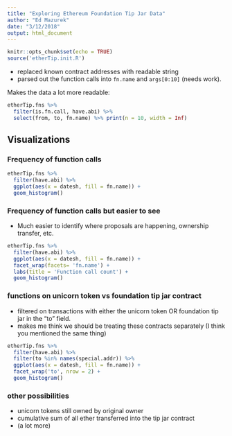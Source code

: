```yaml
---
title: "Exploring Ethereum Foundation Tip Jar Data"
author: "Ed Mazurek"
date: "3/12/2018"
output: html_document
---
```


```r
knitr::opts_chunk$set(echo = TRUE)
source('etherTip.init.R')
```

- replaced known contract addresses with readable string
- parsed out the function calls into `fn.name` and `args[0:10]` (needs work).

Makes the data a lot more readable:

```r
etherTip.fns %>%
  filter(is.fn.call, have.abi) %>%
  select(from, to, fn.name) %>% print(n = 10, width = Inf)
```

## Visualizations

### Frequency of function calls

```r
etherTip.fns %>%
  filter(have.abi) %>%
  ggplot(aes(x = datesh, fill = fn.name)) + 
  geom_histogram()
```

### Frequency of function calls but easier to see

- Much easier to identify where proposals are happening, ownership transfer, etc.

```r
etherTip.fns %>%
  filter(have.abi) %>%
  ggplot(aes(x = datesh, fill = fn.name)) + 
  facet_wrap(facets= 'fn.name') +
  labs(title = 'Function call count') + 
  geom_histogram()
```


### functions on unicorn token vs foundation tip jar contract

- filtered on transactions with either the unicorn token OR foundation tip jar in the "to" field.
- makes me think we should be treating these contracts separately (I think you mentioned the same thing)

```r
etherTip.fns %>%
  filter(have.abi) %>%
  filter(to %in% names(special.addr)) %>%
  ggplot(aes(x = datesh, fill = fn.name)) +
  facet_wrap('to', nrow = 2) +
  geom_histogram()
```

### other possibilities

- unicorn tokens still owned by original owner
- cumulative sum of all ether transferred into the tip jar contract
- (a lot more)